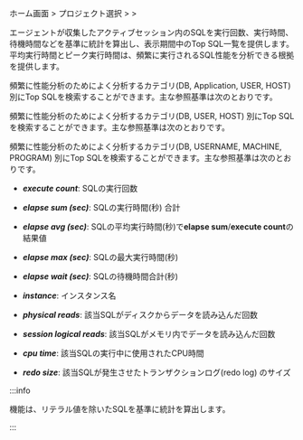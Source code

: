 ホーム画面 > プロジェクト選択 > <Cmdname sid="side_reportStat" className="uitext" /> > <Cmdname sid="side_dbSqlStat" className="uitext" />

エージェントが収集したアクティブセッション内のSQLを実行回数、実行時間、待機時間などを基準に統計を算出し、表示期間中のTop SQL一覧を提供します。平均実行時間とピーク実行時間は、頻繁に実行されるSQL性能を分析できる根拠を提供します。

<InDoc product="postgresql">

頻繁に性能分析のためによく分析するカテゴリ(DB, Application, USER, HOST) 別にTop SQLを検索することができます。主な参照基準は次のとおりです。

</InDoc>

<InDoc product="mysql">

頻繁に性能分析のためによく分析するカテゴリ(DB, USER, HOST) 別にTop SQLを検索することができます。主な参照基準は次のとおりです。

</InDoc>

<InDoc product="oracle-pro,oracle">

頻繁に性能分析のためによく分析するカテゴリ(DB, USERNAME, MACHINE, PROGRAM) 別にTop SQLを検索することができます。主な参照基準は次のとおりです。

</InDoc>

- **_execute count_**: SQLの実行回数

- **_elapse sum (sec)_**: SQLの実行時間(秒) 合計

- **_elapse avg (sec)_**: SQLの平均実行時間(秒)で**elapse sum**/**execute count**の結果値

- **_elapse max (sec)_**: SQLの最大実行時間(秒)

<Xclude product="mysql">

- **_elapse wait (sec)_**: SQLの待機時間合計(秒)

</Xclude>

- **_instance_**: インスタンス名

<InDoc product="oracle,oracle-pro">

- **_physical reads_**: 該当SQLがディスクからデータを読み込んだ回数

- **_session logical reads_**: 該当SQLがメモリ内でデータを読み込んだ回数

</InDoc>

<InDoc product="oracle-pro">

- **_cpu time_**: 該当SQLの実行中に使用されたCPU時間

- **_redo size_**: 該当SQLが発生させたトランザクションログ(redo log) のサイズ

</InDoc>

:::info

<Cmdname sid="side_dbSqlStat" className="uitext" />機能は、リテラル値を除いたSQLを基準に統計を算出します。

:::
